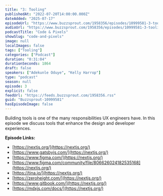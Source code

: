 ```yaml
---
title: "3: Tooling"
publishedAt: "2022-07-20T14:00:00.000Z"
dateAdded: "2025-07-17"
episodeUrl: "https://www.buzzsprout.com/1958356/episodes/10999581-3-tooling.mp3"
audioUrl: "https://www.buzzsprout.com/1958356/episodes/10999581-3-tooling.mp3"
podcastTitle: "Code & Pixels"
showSlug: "code-and-pixels"
image: null
localImages: false
tags: ["Tooling"]
categories: ["Podcast"]
duration: "0:31:04"
durationSeconds: 1864
draft: false
speakers: ["Adekunle Oduye", "Kelly Harrop"]
type: "podcast"
season: null
episode: 3
explicit: false
feedUrl: "https://feeds.buzzsprout.com/1958356.rss"
guid: "Buzzsprout-10999581"
hasEpisodeImage: false
---
```

Building tools is one of the many responsibilities UX engineers have. In this episode we discuss tools that enhance the design and developer experiences.  

**Episode Links:**

-   [https://nextjs.org/](https://nextjs.org/)
-   [https://www.gatsbyjs.com/](https://nextjs.org/)
-   [https://www.figma.com/](https://nextjs.org/)
-   [https://www.figma.com/community/file/806626024182535168](https://nextjs.org/)
-   [https://tina.io/](https://nextjs.org/)
-   [https://zeroheight.com/](https://nextjs.org/)
-   [https://www.gitbook.com/](https://nextjs.org/)
-   [https://mdxjs.com/docs/](https://nextjs.org/)
